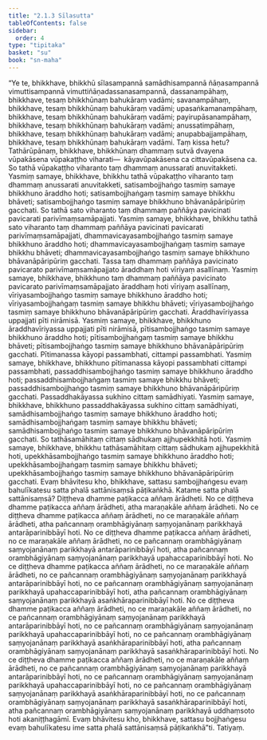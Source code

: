 ```yaml
---
title: "2.1.3 Sīlasutta"
tableOfContents: false
sidebar:
  order: 4
type: "tipitaka"
basket: "su"
book: "sn-maha"
---
```



<DynamicBreadcrumb />

<Division number="184" book="sn-maha">

<Paragraph number="383" book="sn-maha">
“Ye te, bhikkhave, bhikkhū sīlasampannā samādhisampannā ñāṇasampannā vimuttisampannā vimuttiñāṇadassanasampannā, dassanampāhaṃ, bhikkhave, tesaṃ bhikkhūnaṃ bahukāraṃ vadāmi; savanampāhaṃ, bhikkhave, tesaṃ bhikkhūnaṃ bahukāraṃ vadāmi; upasaṅkamanampāhaṃ, bhikkhave, tesaṃ bhikkhūnaṃ bahukāraṃ vadāmi; payirupāsanampāhaṃ, bhikkhave, tesaṃ bhikkhūnaṃ bahukāraṃ vadāmi; anussatimpāhaṃ, bhikkhave, tesaṃ bhikkhūnaṃ bahukāraṃ vadāmi; anupabbajjampāhaṃ, bhikkhave, tesaṃ bhikkhūnaṃ bahukāraṃ vadāmi. Taṃ kissa hetu? Tathārūpānaṃ, bhikkhave, bhikkhūnaṃ dhammaṃ sutvā dvayena vūpakāsena vūpakaṭṭho viharati—  kāyavūpakāsena ca cittavūpakāsena ca. So tathā vūpakaṭṭho viharanto taṃ dhammaṃ anussarati anuvitakketi.
</Paragraph>

<Paragraph number="384" book="sn-maha">
Yasmiṃ samaye, bhikkhave, bhikkhu tathā vūpakaṭṭho viharanto taṃ dhammaṃ anussarati anuvitakketi, satisambojjhaṅgo tasmiṃ samaye bhikkhuno āraddho hoti; satisambojjhaṅgaṃ tasmiṃ samaye bhikkhu bhāveti; satisambojjhaṅgo tasmiṃ samaye bhikkhuno bhāvanāpāripūriṃ gacchati. So tathā sato viharanto taṃ dhammaṃ paññāya pavicinati pavicarati parivīmaṃsamāpajjati.
</Paragraph>

<Paragraph number="385" book="sn-maha">
Yasmiṃ samaye, bhikkhave, bhikkhu tathā sato viharanto taṃ dhammaṃ paññāya pavicinati pavicarati parivīmaṃsamāpajjati, dhammavicayasambojjhaṅgo tasmiṃ samaye bhikkhuno āraddho hoti; dhammavicayasambojjhaṅgaṃ tasmiṃ samaye bhikkhu bhāveti; dhammavicayasambojjhaṅgo tasmiṃ samaye bhikkhuno bhāvanāpāripūriṃ gacchati. Tassa taṃ dhammaṃ paññāya pavicinato pavicarato parivīmaṃsamāpajjato āraddhaṃ hoti vīriyaṃ asallīnaṃ.
</Paragraph>

<Paragraph number="386" book="sn-maha">
Yasmiṃ samaye, bhikkhave, bhikkhuno taṃ dhammaṃ paññāya pavicinato pavicarato parivīmaṃsamāpajjato āraddhaṃ hoti vīriyaṃ asallīnaṃ, vīriyasambojjhaṅgo tasmiṃ samaye bhikkhuno āraddho hoti; vīriyasambojjhaṅgaṃ tasmiṃ samaye bhikkhu bhāveti; vīriyasambojjhaṅgo tasmiṃ samaye bhikkhuno bhāvanāpāripūriṃ gacchati. Āraddhavīriyassa uppajjati pīti nirāmisā.
</Paragraph>

<Paragraph number="387" book="sn-maha">
Yasmiṃ samaye, bhikkhave, bhikkhuno āraddhavīriyassa uppajjati pīti nirāmisā, pītisambojjhaṅgo tasmiṃ samaye bhikkhuno āraddho hoti; pītisambojjhaṅgaṃ tasmiṃ samaye bhikkhu bhāveti; pītisambojjhaṅgo tasmiṃ samaye bhikkhuno bhāvanāpāripūriṃ gacchati. Pītimanassa kāyopi passambhati, cittampi passambhati.
</Paragraph>

<Paragraph number="388" book="sn-maha">
Yasmiṃ samaye, bhikkhave, bhikkhuno pītimanassa kāyopi passambhati cittampi passambhati, passaddhisambojjhaṅgo tasmiṃ samaye bhikkhuno āraddho hoti; passaddhisambojjhaṅgaṃ tasmiṃ samaye bhikkhu bhāveti; passaddhisambojjhaṅgo tasmiṃ samaye bhikkhuno bhāvanāpāripūriṃ gacchati. Passaddhakāyassa sukhino cittaṃ samādhiyati.
</Paragraph>

<Paragraph number="389" book="sn-maha">
Yasmiṃ samaye, bhikkhave, bhikkhuno passaddhakāyassa sukhino cittaṃ samādhiyati, samādhisambojjhaṅgo tasmiṃ samaye bhikkhuno āraddho hoti; samādhisambojjhaṅgaṃ tasmiṃ samaye bhikkhu bhāveti; samādhisambojjhaṅgo tasmiṃ samaye bhikkhuno bhāvanāpāripūriṃ gacchati. So tathāsamāhitaṃ cittaṃ sādhukaṃ ajjhupekkhitā hoti.
</Paragraph>

<Paragraph number="390" book="sn-maha">
Yasmiṃ samaye, bhikkhave, bhikkhu tathāsamāhitaṃ cittaṃ sādhukaṃ ajjhupekkhitā hoti, upekkhāsambojjhaṅgo tasmiṃ samaye bhikkhuno āraddho hoti; upekkhāsambojjhaṅgaṃ tasmiṃ samaye bhikkhu bhāveti; upekkhāsambojjhaṅgo tasmiṃ samaye bhikkhuno bhāvanāpāripūriṃ gacchati.
</Paragraph>

<Paragraph number="391" book="sn-maha">
Evaṃ bhāvitesu kho, bhikkhave, sattasu sambojjhaṅgesu evaṃ bahulīkatesu satta phalā sattānisaṃsā pāṭikaṅkhā. Katame satta phalā sattānisaṃsā? Diṭṭheva dhamme paṭikacca aññaṃ ārādheti. No ce diṭṭheva dhamme paṭikacca aññaṃ ārādheti, atha maraṇakāle aññaṃ ārādheti. No ce diṭṭheva dhamme paṭikacca aññaṃ ārādheti, no ce maraṇakāle aññaṃ ārādheti, atha pañcannaṃ orambhāgiyānaṃ saṃyojanānaṃ parikkhayā antarāparinibbāyī hoti. No ce diṭṭheva dhamme paṭikacca aññaṃ ārādheti, no ce maraṇakāle aññaṃ ārādheti, no ce pañcannaṃ orambhāgiyānaṃ saṃyojanānaṃ parikkhayā antarāparinibbāyī hoti, atha pañcannaṃ orambhāgiyānaṃ saṃyojanānaṃ parikkhayā upahaccaparinibbāyī hoti. No ce diṭṭheva dhamme paṭikacca aññaṃ ārādheti, no ce maraṇakāle aññaṃ ārādheti, no ce pañcannaṃ orambhāgiyānaṃ saṃyojanānaṃ parikkhayā antarāparinibbāyī hoti, no ce pañcannaṃ orambhāgiyānaṃ saṃyojanānaṃ parikkhayā upahaccaparinibbāyī hoti, atha pañcannaṃ orambhāgiyānaṃ saṃyojanānaṃ parikkhayā asaṅkhāraparinibbāyī hoti. No ce diṭṭheva dhamme paṭikacca aññaṃ ārādheti, no ce maraṇakāle aññaṃ ārādheti, no ce pañcannaṃ orambhāgiyānaṃ saṃyojanānaṃ parikkhayā antarāparinibbāyī hoti, no ce pañcannaṃ orambhāgiyānaṃ saṃyojanānaṃ parikkhayā upahaccaparinibbāyī hoti, no ce pañcannaṃ orambhāgiyānaṃ saṃyojanānaṃ parikkhayā asaṅkhāraparinibbāyī hoti, atha pañcannaṃ orambhāgiyānaṃ saṃyojanānaṃ parikkhayā sasaṅkhāraparinibbāyī hoti. No ce diṭṭheva dhamme paṭikacca aññaṃ ārādheti, no ce maraṇakāle aññaṃ ārādheti, no ce pañcannaṃ orambhāgiyānaṃ saṃyojanānaṃ parikkhayā antarāparinibbāyī hoti, no ce pañcannaṃ orambhāgiyānaṃ saṃyojanānaṃ parikkhayā upahaccaparinibbāyī hoti, no ce pañcannaṃ orambhāgiyānaṃ saṃyojanānaṃ parikkhayā asaṅkhāraparinibbāyī hoti, no ce pañcannaṃ orambhāgiyānaṃ saṃyojanānaṃ parikkhayā sasaṅkhāraparinibbāyī hoti, atha pañcannaṃ orambhāgiyānaṃ saṃyojanānaṃ parikkhayā uddhaṃsoto hoti akaniṭṭhagāmī. Evaṃ bhāvitesu kho, bhikkhave, sattasu bojjhaṅgesu evaṃ bahulīkatesu ime satta phalā sattānisaṃsā pāṭikaṅkhā”ti.

</Paragraph>
</Division>

<Paragraph number="392" type="center" book="sn-maha">
Tatiyaṃ.
</Paragraph>